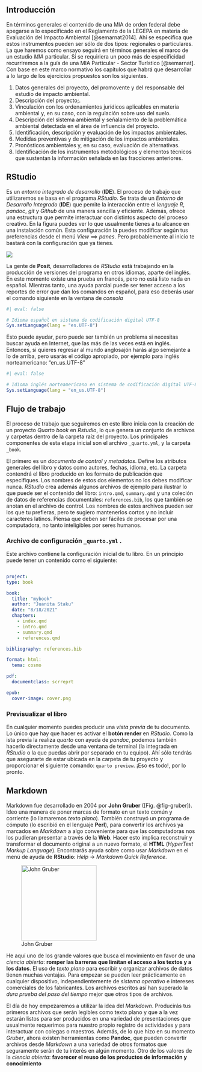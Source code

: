 ## Introducción

En términos generales el contenido de una MIA de orden federal debe apegarse a lo especificado en el Reglamento de la LEGEPA en materia de Evaluación del Impacto Ambiental [@semarnat2014]. Ahí se especifica que estos instrumentos pueden ser sólo de dos tipos: regionales o particulares. La que haremos como ensayo seguirá en términos generales el marco de un estudio *MIA* particular. Si se requiriera un poco más de especificidad recurriremos a la guía de una MIA Particular - Sector Turístico [@semarnat]. Con base en este marco normativo los capítulos que habrá que desarrollar a lo largo de los ejercicios propuestos son los siguientes.

::: {.lista-romana}
1.  Datos generales del proyecto, del promovente y del responsable del estudio de impacto ambiental.
2.  Descripción del proyecto;.
3.  Vinculación con los ordenamientos jurídicos aplicables en materia ambiental y, en su caso, con la regulación sobre uso del suelo.
4.  Descripción del sistema ambiental y señalamiento de la problemática ambiental detectada en el área de influencia del proyecto.
5.  Identificación, descripción y evaluación de los impactos ambientales.
6.  Medidas preventivas y de mitigación de los impactos ambientales.
7.  Pronósticos ambientales y, en su caso, evaluación de alternativas.
8.  Identificación de los instrumentos metodológicos y elementos técnicos que sustentan la información señalada en las fracciones anteriores.
:::

## RStudio

Es un *entorno integrado de desarrollo* (**IDE**). El proceso de trabajo que utilizaremos se basa en el programa *RStudio*. Se trata de un *Entorno de Desarrollo Integrado* (**IDE**) que pemite la interacción entre el *lenguaje R*, *pandoc*, *git* y *Github* de una manera sencilla y eficiente. Además, ofrece una estructura que permite interactuar con distintos aspecto del proceso creativo. En la figura puedes ver lo que usualmente tienes a tu alcance en una instalación común. Esta configuración la puedes modificar según tus preferencias desde el menú *View* ⟹ *panes*. Pero probablemente al inicio te bastará con la configuración que ya tienes.

![](img/Rstudio.png)

La gente de **Posit**, desarrolladores de *RStudio* está trabajando en la producción de versiones del programa en otros idiomas, aparte del inglés. En este momento existe una prueba en francés, pero no está listo nada en español. Mientras tanto, una ayuda parcial puede ser tener acceso a los reportes de error que dan los comandos en español, para eso deberás usar el comando siguiente en la ventana de *consola*


```r
#| eval: false

# Idioma español en sistema de codificación digital UTF-8
Sys.setLanguage(lang = "es.UTF-8")

```


Esto puede ayudar, pero puede ser también un problema si necesitas buscar ayuda en Internet, que las más de las veces está en inglés. Entonces, si quieres regresar al mundo anglosajón harás algo semejante a lo de arriba, pero usarás el código apropiado, por ejemplo para inglés norteamericano: "en_us.UTF-8"


```r
#| eval: false

# Idioma inglés norteamericano en sistema de codificación digital UTF-8
Sys.setLanguage(lang = "en_us.UTF-8")

```



## Flujo de trabajo

El proceso de trabajo que seguiremos en este libro inicia con la creación de un proyecto *Quarto book* en *Rstudio*, lo que genera un conjunto de archivos y carpetas dentro de la carpeta raíz del proyecto. Los principales componentes de esta etapa inicial son el archivo `_quarto.yml`, y la carpeta `_book`.


El primero es un *documento de control y metadatos*. Define los atributos generales del libro y datos como autores, fechas, idioma, etc. La carpeta contendrá el libro producido en los formato de publicación que especifiques. Los nombres de estos dos elementos no los debes modificar nunca. *RStudio* crea además algunos archivos de ejemplo para ilustrar lo que puede ser el contenido del libro: `intro.qmd`, `summary.qmd` y una coleción de datos de referencias documentales: `references.bib`, los que también se anotan en el archivo de control. Los nombres de estos archivos pueden ser los que tu prefieras, pero te sugiero mantenerlos cortos y no incluir caracteres latinos. Piensa que deben ser fáciles de procesar por una computadora, no tanto inteligibles por seres humanos.
  

### Archivo de configuración `_quarto.yml` .
  
  Este archivo contiene la configuración inicial de tu libro. En un principio puede tener un contenido como el siguiente: 


```yaml

project: 
type: book

book: 
  title: "mybook" 
  author: "Juanita Staku" 
  date: "8/18/2021"
  chapters: 
    - index.qmd 
    - intro.qmd 
    - summary.qmd 
    - references.qmd

bibliography: references.bib

format: html: 
  tema: cosmo

pdf: 
  documentclass: scrreprt

epub: 
  cover-image: cover.png 

```


### Previsualizar el libro

En cualquier momento puedes producir una *vista previa* de tu documento.
Lo único que hay que hacer es activar el **botón render** en *RStudio*.
Como la ista previa la realiza *quarto* con ayuda de *pandoc*, podemos también hacerlo directamente desde una ventana de terminal (la integrada en *RStudio* o la que puedas abrir por separado en tu equipo). Ahí sólo tendrás que asegurarte de estar ubicada en la carpeta de tu proyecto y proporcionar el siguiente comando: `quarto preview`. ¡Eso es todo!, por lo pronto.


## Markdown

::: {layout="[1.5, -0.1, 1]"}
Markdown fue desarrollado en 2004 por **John Gruber** ([Fig. @fig-gruber]). Ideo una manera de poner marcas de formato en un texto común y corriente (lo llamaremos *texto plano*). También construyó un programa de cómputo (lo escribió en el lenguaje **Perl**), para convertir los archivos ya marcados en *Markdown* a algo conveniente para que las computadoras nos los pudieran presentar a través de la **Web**. Hacer esto implica reconstruir y transformar el documento original a un nuevo formato, el **HTML** (*HyperText Markup Language*). Encontrarás ayuda sobre como usar *Markdown* en el menú de ayuda de **RStudio**: *Help* $\rightarrow$ *Markdown Quick Reference*.

![John Gruber](img/John-Gruber-2009-By-Randy-Stewart-CC-BY-SA-3-0-wikimedia.jpg){#fig-gruber width="200px"}
:::

He aquí uno de los grande valores que busca el movimiento en favor de una *ciencia abierta*: **romper las barreras que limitan el acceso a los textos y a los datos**. El uso de *texto plano* para escribir y organizar archivos de datos tienen muchas ventajas. Para empezar se pueden leer prácticamente en cualquier dispositivo, independientemente de *sistema operativo* e intereses comerciales de los fabricantes. Los archivos escritos así han superado la *dura prueba del paso del tiempo* mejor que otros tipos de archivos.

El día de hoy empezaremos a utilizar la idea del *Markdown*. Producirás tus primeros archivos que serán legibles como texto plano y que a la vez estarán listos para ser producidos en una variedad de presentaciones que usualmente requerimos para nuestro propio registro de actividades y para interactuar con colegas o maestros. Además, de lo que hizo en su momento *Gruber*, ahora existen herramientas como **Pandoc**, que pueden convertir archivos desde *Markdown* a una variedad de otros formatos que seguramente serán de tu interés en algún momento. Otro de los valores de la *ciencia abierta*: **favorecer el reuso de los productos de información y conocimiento**


